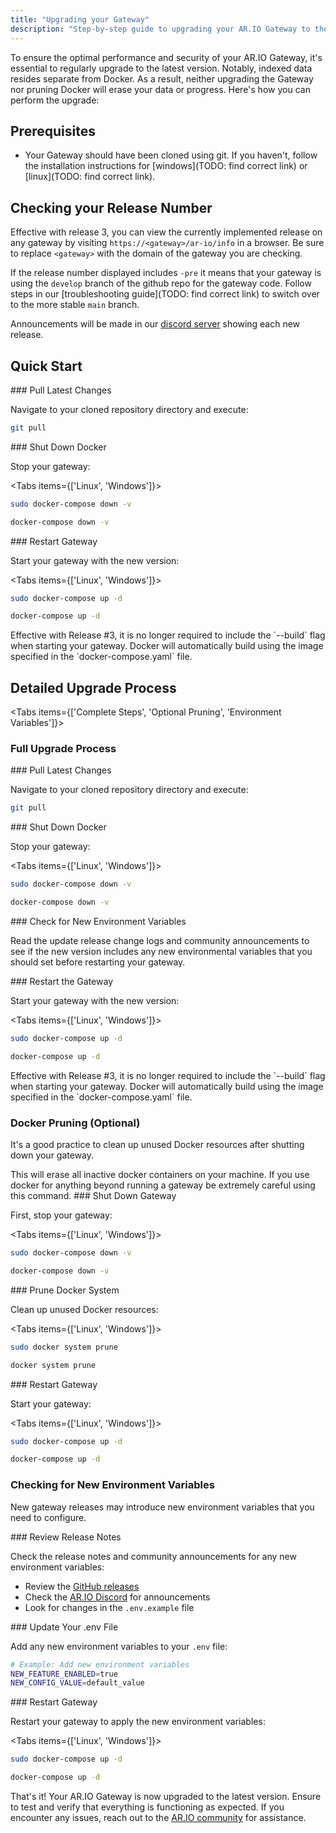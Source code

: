 ```yaml
---
title: "Upgrading your Gateway"
description: "Step-by-step guide to upgrading your AR.IO Gateway to the latest version safely without losing data or progress"
---
```


To ensure the optimal performance and security of your AR.IO Gateway, it's essential to regularly upgrade to the latest version. Notably, indexed data resides separate from Docker. As a result, neither upgrading the Gateway nor pruning Docker will erase your data or progress. Here's how you can perform the upgrade:

## Prerequisites

- Your Gateway should have been cloned using git. If you haven't, follow the installation instructions for [windows](TODO: find correct link) or [linux](TODO: find correct link).

## Checking your Release Number

Effective with release 3, you can view the currently implemented release on any gateway by visiting `https://<gateway>/ar-io/info` in a browser. Be sure to replace `<gateway>` with the domain of the gateway you are checking.

If the release number displayed includes `-pre` it means that your gateway is using the `develop` branch of the github repo for the gateway code. Follow steps in our [troubleshooting guide](TODO: find correct link) to switch over to the more stable `main` branch.

Announcements will be made in our [discord server](https://discord.gg/7zUPfN4D6g) showing each new release.

## Quick Start

<Steps>
<Step>
### Pull Latest Changes

Navigate to your cloned repository directory and execute:

```bash
git pull
```

</Step>

<Step>
### Shut Down Docker

Stop your gateway:

<Tabs items={['Linux', 'Windows']}>
<Tab value="Linux">

```bash
sudo docker-compose down -v
```

</Tab>

<Tab value="Windows">

```bash
docker-compose down -v
```

</Tab>
</Tabs>

</Step>

<Step>
### Restart Gateway

Start your gateway with the new version:

<Tabs items={['Linux', 'Windows']}>
<Tab value="Linux">

```bash
sudo docker-compose up -d
```

</Tab>

<Tab value="Windows">

```bash
docker-compose up -d
```

<Callout type="info" title="Release #3 Note">
  Effective with Release #3, it is no longer required to include the `--build`
  flag when starting your gateway. Docker will automatically build using the
  image specified in the `docker-compose.yaml` file.
</Callout>

</Tab>
</Tabs>

</Step>
</Steps>

## Detailed Upgrade Process

<Tabs items={['Complete Steps', 'Optional Pruning', 'Environment Variables']}>
<Tab value="Complete Steps">

### Full Upgrade Process

<Steps>
<Step>
### Pull Latest Changes

Navigate to your cloned repository directory and execute:

```bash
git pull
```

</Step>

<Step>
### Shut Down Docker

Stop your gateway:

<Tabs items={['Linux', 'Windows']}>
<Tab value="Linux">

```bash
sudo docker-compose down -v
```

</Tab>

<Tab value="Windows">

```bash
docker-compose down -v
```

</Tab>
</Tabs>

</Step>

<Step>
### Check for New Environment Variables

Read the update release change logs and community announcements to see if the new version includes any new environmental variables that you should set before restarting your gateway.

</Step>

<Step>
### Restart the Gateway

Start your gateway with the new version:

<Tabs items={['Linux', 'Windows']}>
<Tab value="Linux">

```bash
sudo docker-compose up -d
```

</Tab>

<Tab value="Windows">

```bash
docker-compose up -d
```

<Callout type="info" title="Release #3 Note">
  Effective with Release #3, it is no longer required to include the `--build`
  flag when starting your gateway. Docker will automatically build using the
  image specified in the `docker-compose.yaml` file.
</Callout>

</Tab>
</Tabs>

</Step>
</Steps>

</Tab>

<Tab value="Optional Pruning">

### Docker Pruning (Optional)

It's a good practice to clean up unused Docker resources after shutting down your gateway.

<Callout type="warning" title="Important">
  This will erase all inactive docker containers on your machine. If you use
  docker for anything beyond running a gateway be extremely careful using this
  command.
</Callout>

<Steps>
<Step>
### Shut Down Gateway

First, stop your gateway:

<Tabs items={['Linux', 'Windows']}>
<Tab value="Linux">

```bash
sudo docker-compose down -v
```

</Tab>

<Tab value="Windows">

```bash
docker-compose down -v
```

</Tab>
</Tabs>

</Step>

<Step>
### Prune Docker System

Clean up unused Docker resources:

<Tabs items={['Linux', 'Windows']}>
<Tab value="Linux">

```bash
sudo docker system prune
```

</Tab>

<Tab value="Windows">

```bash
docker system prune
```

</Tab>
</Tabs>

</Step>

<Step>
### Restart Gateway

Start your gateway:

<Tabs items={['Linux', 'Windows']}>
<Tab value="Linux">

```bash
sudo docker-compose up -d
```

</Tab>

<Tab value="Windows">

```bash
docker-compose up -d
```

</Tab>
</Tabs>

</Step>
</Steps>

</Tab>

<Tab value="Environment Variables">

### Checking for New Environment Variables

New gateway releases may introduce new environment variables that you need to configure.

<Steps>
<Step>
### Review Release Notes

Check the release notes and community announcements for any new environment variables:

- Review the [GitHub releases](https://github.com/ar-io/ar-io-node/releases)
- Check the [AR.IO Discord](https://discord.gg/7zUPfN4D6g) for announcements
- Look for changes in the `.env.example` file

</Step>

<Step>
### Update Your .env File

Add any new environment variables to your `.env` file:

```bash
# Example: Add new environment variables
NEW_FEATURE_ENABLED=true
NEW_CONFIG_VALUE=default_value
```

</Step>

<Step>
### Restart Gateway

Restart your gateway to apply the new environment variables:

<Tabs items={['Linux', 'Windows']}>
<Tab value="Linux">

```bash
sudo docker-compose up -d
```

</Tab>

<Tab value="Windows">

```bash
docker-compose up -d
```

</Tab>
</Tabs>

</Step>
</Steps>

</Tab>
</Tabs>

That's it! Your AR.IO Gateway is now upgraded to the latest version. Ensure to test and verify that everything is functioning as expected. If you encounter any issues, reach out to the [AR.IO community](https://discord.gg/7zUPfN4D6g) for assistance.
